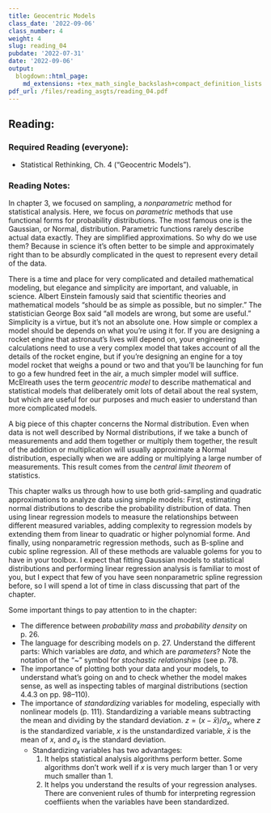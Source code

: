 ```yaml
---
title: Geocentric Models
class_date: '2022-09-06'
class_number: 4
weight: 4
slug: reading_04
pubdate: '2022-07-31'
date: '2022-09-06'
output:
  blogdown::html_page:
    md_extensions: +tex_math_single_backslash+compact_definition_lists
pdf_url: /files/reading_asgts/reading_04.pdf
---
```

## Reading:

### Required Reading (everyone):

* Statistical Rethinking, Ch. 4 ("Geocentric Models").

### Reading Notes:

In chapter 3, we focused on sampling, a _nonparametric_ method for statistical analysis. Here, we focus on _parametric_ methods that use functional forms for probability distributions. The most famous one is the Gaussian, or Normal, distribution. Parametric functions rarely describe actual data exactly. They are simplified approximations. So why do we use them? Because in science it's often better to be simple and approximately right than to be absurdly complicated in the quest to represent every detail of the data.

There is a time and place for very complicated and detailed mathematical modeling, but elegance and simplicity are important, and valuable, in science. Albert Einstein famously said that scientific theories and mathematical models "should be as simple as possible, but no simpler." The statistician George Box said "all models are wrong, but some are useful." Simplicity is a virtue, but it's not an absolute one. How simple or complex a model should be depends on what you're using it for. If you are designing a rocket engine that astronaut's lives will depend on, your engineering calculations need to use a very complex model that takes account of all the details of the rocket engine, but if you're designing an engine for a toy model rocket that weighs a pound or two and that you'll be launching for fun to go a few hundred feet in the air, a much simpler model will suffice. McElreath uses the term _geocentric model_ to describe mathematical and statistical models that deliberately omit lots of detail about the real system, but which are useful for our purposes and much easier to understand than more complicated models.

A big piece of this chapter concerns the Normal distribution. Even when data is not well described by Normal distributions, if we take a bunch of measurements and add them together or multiply them together, the result of the addition or multiplication will usually approximate a Normal distribution, especially when we are adding or multiplying a large number of measurements. This result comes from the _central limit theorem_ of statistics. 

This chapter walks us through how to use both grid-sampling and quadratic approximations to analyze data using simple models: First, estimating normal distributions to describe the probability distribution of data. Then using linear regression models to measure the relationships between different measured variables, adding complexity to regression models by extending them from linear to quadratic or higher polynomial forme. And finally, using nonparametric regression methods, such as B-spline and cubic spline regression. All of these methods are valuable golems for you to have in your toolbox. I expect that fitting Gaussian models to statistical distributions and performing linear regression analysis is familiar to most of you, but I expect that few of you have seen nonparametric spline regression before, so I will spend a lot of time in class discussing that part of the chapter.

Some important things to pay attention to in the chapter:

* The difference between _probability mass_ and _probability density_ on p. 26.
* The language for describing models on p. 27. Understand the different parts: Which variables are _data_, and which are _parameters_?  Note the notation of the "~" symbol for _stochastic relationships_ (see p. 78.
* The importance of plotting both your data and your models, to understand what's going on and to check whether the model makes sense, as well as inspecting tables of marginal distributions (section 4.4.3 on pp. 98--110).
* The importance of _standardizing_ variables for modeling, especially with nonlinear models (p. 111). Standardizing a variable means subtracting the mean and dividing by the standard deviation. 
  $z = (x - \bar x) / \sigma_x$, where $z$ is the standardized variable, $x$ is the unstandardized variable, $\bar x$ is the mean of $x$, and $\sigma_x$ is the standard deviation.
  * Standardizing variables has two advantages:
    1. It helps statistical analysis algorithms perform better. Some algorithms don't work well if $x$ is very much larger than 1 or very much smaller than 1.
    2. It helps you understand the results of your regression analyses. There are convenient rules of thumb for interpreting regression coeffiients when the variables have been standardized.

